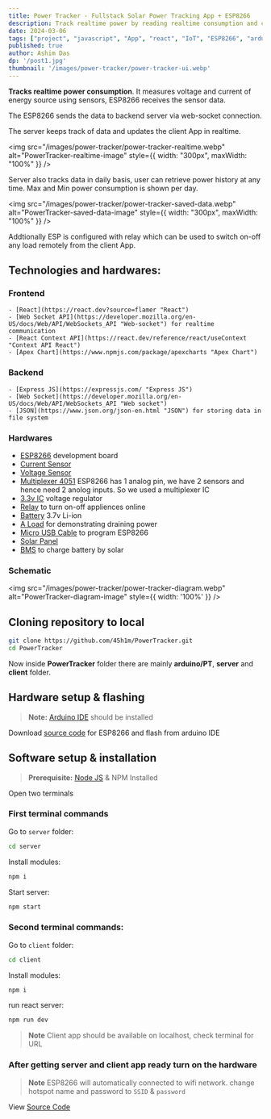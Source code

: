 ```yaml
---
title: Power Tracker - Fullstack Solar Power Tracking App + ESP8266
description: Track realtime power by reading realtime consumption and charging power by arduino, fullstack app that tracks daily power data also shows realtime insights.
date: 2024-03-06
tags: ["project", "javascript", "App", "react", "IoT", "ESP8266", "arduino", "node js", "fullstack", "coding", "technology"]
published: true
author: Ashim Das
dp: '/post1.jpg'
thumbnail: '/images/power-tracker/power-tracker-ui.webp'
---
```




**Tracks realtime power consumption**. It measures voltage and current of energy source using sensors, ESP8266 receives the sensor data. 

The ESP8266 sends the data to backend server via web-socket connection. 

The server keeps track of data and updates the client App in realtime. 

<img src="/images/power-tracker/power-tracker-realtime.webp" alt="PowerTracker-realtime-image" style={{ width: "300px", maxWidth: "100%" }} />

Server also tracks data in daily basis, user can retrieve power history at any time. Max and Min power consumption is shown per day.

<img src="/images/power-tracker/power-tracker-saved-data.webp" alt="PowerTracker-saved-data-image" style={{ width: "300px", maxWidth: "100%" }} />

Addtionally ESP is configured with relay which can be used to switch on-off any load remotely from the client App.


## Technologies and hardwares:
### Frontend
	- [React](https://react.dev?source=flamer "React")
	- [Web Socket API](https://developer.mozilla.org/en-US/docs/Web/API/WebSockets_API "Web-socket") for realtime communication
	- [React Context API](https://react.dev/reference/react/useContext "Context API React")
	- [Apex Chart](https://www.npmjs.com/package/apexcharts "Apex Chart")

### Backend
	- [Express JS](https://expressjs.com/ "Express JS")
	- [Web Socket](https://developer.mozilla.org/en-US/docs/Web/API/WebSockets_API "Web socket") 
	- [JSON](https://www.json.org/json-en.html "JSON") for storing data in file system

### Hardwares
- [ESP8266](https://robu.in/product/nodemcu-esp8266-v3-lua-ch340-wifi-dev-board/?gad_source=1 "Heading link") development board
- [Current Sensor](https://robu.in/product/acs712-30a-range-current-sensor-module-hall-sensor/?gad_source=1 "Heading link")
- [Voltage Sensor](https://robu.in/product/voltage-sensor-module/ "Heading link") 
- [Multiplexer 4051](https://robu.in/product/cjmcu-4051-74hc4051-8-channel-analog-multiplexerdemultiplexer-sensor-module-breakout-board-arduino/ "Heading link") ESP8266 has 1 analog pin, we have 2 sensors  and hence need 2 anolog inputs. So we used a multiplexer IC
- [3.3v IC](https://robu.in/product/ld1117v33-3-3v-1-3a-fixed-output-ldo-linear-voltage-regulator-3-pin-to-220-stmicroelectronics/ "Heading link") voltage regulator
- [Relay](https://robu.in/product/1-channel-isolated-5v-relay-module-opto-coupler-for-arduino-pic-avr-dsp-arm/ "Heading link") to turn on-off appliences online
- [Battery](https://robu.in/product/lg-inr18650-m26-2600mah-lithium-ion-battery/ "Heading link") 3.7v Li-ion
- [A Load](https://github.com/pandao/editor.md "Heading link") for demonstrating draining power
- [Micro USB Cable](https://robu.in/product/50-cm-micro-usb-cable/ "Heading link") to program ESP8266
- [Solar Panel](https://robu.in/product/18v-20w-36-cell-solar-panel-54-x-46-cm/ "Heading link")
- [BMS](https://robu.in/product/2s-20a-18650-lithium-battery-protection-board/ "Heading link") to charge battery by solar

### Schematic

<img src="/images/power-tracker/power-tracker-diagram.webp" alt="PowerTracker-diagram-image" style={{ width: '100%' }} />
## Cloning repository to local 
```sh
git clone https://github.com/45h1m/PowerTracker.git
cd PowerTracker
```
Now inside **PowerTracker** folder there are mainly **arduino/PT**, **server** and **client** folder.

## Hardware setup & flashing

> __Note:__ [Arduino IDE](https://www.arduino.cc/en/software "Arduino IDE official") should be installed

Download [source code](https://github.com/45h1m/PowerTracker/blob/main/arduino/PT/PT.ino) for ESP8266 and flash from arduino IDE

## Software setup & installation

> __Prerequisite:__ [Node JS](https://nodejs.org/en/download/package-manager/current) & NPM Installed


Open two terminals
### First terminal commands
Go to `server` folder: 
```sh 
cd server
```
Install modules: 
```sh
npm i
```
Start server: 
```sh
npm start
```

### Second terminal commands:
Go to `client` folder: 
```sh 
cd client
```
Install modules: 
```sh
npm i
```
run react server: 
```sh
npm run dev
```
> __Note__ Client app should be available on localhost, check terminal for URL

### After getting server and client app ready turn on the hardware

> __Note__ ESP8266 will automatically connected to wifi network. change hotspot name and password to ```SSID``` & ```password```

View [Source Code](https://github.com/45h1m/PowerTracker)